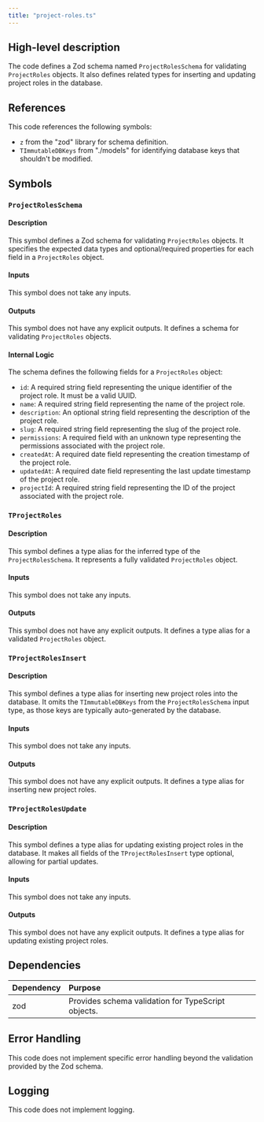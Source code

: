 ```yaml
---
title: "project-roles.ts"
---
```


## High-level description
The code defines a Zod schema named `ProjectRolesSchema` for validating `ProjectRoles` objects. It also defines related types for inserting and updating project roles in the database.

## References
This code references the following symbols:
- `z` from the "zod" library for schema definition.
- `TImmutableDBKeys` from "./models" for identifying database keys that shouldn't be modified.

## Symbols
### `ProjectRolesSchema`
#### Description
This symbol defines a Zod schema for validating `ProjectRoles` objects. It specifies the expected data types and optional/required properties for each field in a `ProjectRoles` object.

#### Inputs
This symbol does not take any inputs.

#### Outputs
This symbol does not have any explicit outputs. It defines a schema for validating `ProjectRoles` objects.

#### Internal Logic
The schema defines the following fields for a `ProjectRoles` object:
- `id`: A required string field representing the unique identifier of the project role. It must be a valid UUID.
- `name`: A required string field representing the name of the project role.
- `description`: An optional string field representing the description of the project role.
- `slug`: A required string field representing the slug of the project role.
- `permissions`: A required field with an unknown type representing the permissions associated with the project role.
- `createdAt`: A required date field representing the creation timestamp of the project role.
- `updatedAt`: A required date field representing the last update timestamp of the project role.
- `projectId`: A required string field representing the ID of the project associated with the project role.

### `TProjectRoles`
#### Description
This symbol defines a type alias for the inferred type of the `ProjectRolesSchema`. It represents a fully validated `ProjectRoles` object.

#### Inputs
This symbol does not take any inputs.

#### Outputs
This symbol does not have any explicit outputs. It defines a type alias for a validated `ProjectRoles` object.

### `TProjectRolesInsert`
#### Description
This symbol defines a type alias for inserting new project roles into the database. It omits the `TImmutableDBKeys` from the `ProjectRolesSchema` input type, as those keys are typically auto-generated by the database.

#### Inputs
This symbol does not take any inputs.

#### Outputs
This symbol does not have any explicit outputs. It defines a type alias for inserting new project roles.

### `TProjectRolesUpdate`
#### Description
This symbol defines a type alias for updating existing project roles in the database. It makes all fields of the `TProjectRolesInsert` type optional, allowing for partial updates.

#### Inputs
This symbol does not take any inputs.

#### Outputs
This symbol does not have any explicit outputs. It defines a type alias for updating existing project roles.

## Dependencies
| Dependency | Purpose |
|:-----------|:--------|
| zod | Provides schema validation for TypeScript objects. |

## Error Handling
This code does not implement specific error handling beyond the validation provided by the Zod schema.

## Logging
This code does not implement logging.
